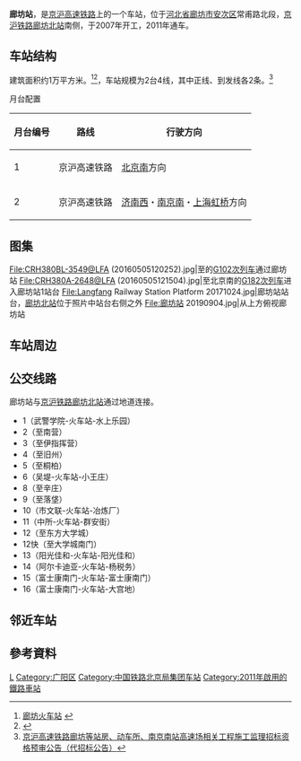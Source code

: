{{otheruse|廊坊北站|subject=[[京沪高速铁路|京沪高速铁路]]上的车站|other=[[京沪铁路|京沪铁路]]上原称“廊坊站”的车站}}
{{Infobox China railway station 
|车站名称 = 廊坊站
|图片 = Langfang Railway Station.jpg
|图片介绍 = 廊坊站的站房
|车站名称拼音 = Lángfáng zhàn
|英文名称 = Langfang Railway Station
|车站代码 = 66800
|电报码 = LJP
|拼音码 = LFA
|车站位置 = [[河北省|河北省]][[廊坊市|廊坊市]][[安次区|安次区]]常甫路北段
|坐标 = {{coord|39|30|30.70|N|116|42|11.94|E|format=dms|display=inline,title}}
|线路 = [[京沪高速铁路|京沪高速铁路]]
|归属 = [[北京铁路局|北京铁路局]][[天津西站|天津西站]]
|车站等级 = [[二等站_(中鐵)|二等站]]
|月台数目 = 2
|route_map = {{廊坊铁路车站RDT/廊坊站}}
}}
'''廊坊站'''，是[[京沪高速铁路|京沪高速铁路]]上的一个车站，位于[[河北省|河北省]][[廊坊市|廊坊市]][[安次区|安次区]]常甫路北段，[[京沪铁路|京沪铁路]][[廊坊北站|廊坊北站]]南侧，于2007年开工，2011年通车。

==车站结构==
建筑面积约1万平方米。<ref>[http://news.chineserailways.com/Html/8/201001/20100115135035.html 廊坊火车站] {{webarchive|url=https://web.archive.org/web/20100329031039/http://news.chineserailways.com/HTML/8/201001/20100115135035.html |date=2010-03-29 }}</ref><ref>{{Cite web |url=http://www.jhgaotie.com/ShowN.aspx?ID=1726 |title=京沪高铁廊坊站 |access-date=2011-06-05 |archive-date=2022-04-16 |archive-url=https://web.archive.org/web/20220416033438/http://www.jhgaotie.com/ShowN.aspx?ID=1726 }}</ref>，车站规模为2台4线，其中正线、到发线各2条。<ref>[http://www.rebcenter.com/zbgg/conindex-463.aspx 京沪高速铁路廊坊等站房、动车所、南京南站高速场相关工程施工监理招标资格预审公告（代招标公告）]{{dead link|date=2018年2月 |bot=InternetArchiveBot |fix-attempted=yes }}</ref>

; 月台配置
{| border="1" cellspacing="0" cellpadding="3" frame="hsides" rules="rows"
|-
!月台编号||路线||行驶方向
|-
! 1
| 京沪高速铁路
| [[北京南站|北京南]]方向
|-
! 2
| 京沪高速铁路
| [[济南西站|济南西]]・[[南京南站|南京南]]・[[上海虹桥站|上海虹桥]]方向
|}

==图集==
<gallery>
File:CRH380BL-3549@LFA (20160505120252).jpg|{{站|上海虹桥}}至{{站|北京南}}的[[京沪高速动车组列车|G102次列车]]通过廊坊站
File:CRH380A-2648@LFA (20160505121504).jpg|{{站|青岛}}至北京南的[[京青高速动车组列车|G182次列车]]进入廊坊站1站台
File:Langfang Railway Station Platform 20171024.jpg|廊坊站站台，[[廊坊北站|廊坊北站]]位于照片中站台右侧之外
File:廊坊站 20190904.jpg|从上方俯视廊坊站

</gallery>

==车站周边==
{{Expand section}}

==公交线路==
廊坊站与[[京沪铁路|京沪铁路]][[廊坊北站|廊坊北站]]通过地道连接。
* 1（武警学院-火车站-水上乐园）
* 2（至南营）
* 3（至伊指挥营）
* 4（至旧州）
* 5（至桐柏）
* 6（吴堤-火车站-小王庄）
* 8（至辛庄）
* 9（至落垡）
* 10（市文联-火车站-冶炼厂）
* 11（中所-火车站-群安街）
* 12（至东方大学城）
* 12快（至大学城南门）
* 13（阳光佳和-火车站-阳光佳和）
* 14（阿尔卡迪亚-火车站-杨税务）
* 15（富士康南门-火车站-富士康南门）
* 16（富士康南门-火车站-大宫地）

==邻近车站==
{{Start rail box|[[中国铁路|中国铁路]]}}
{{s-inop|[[北京南站|北京南站]]|本线起点}}
{{s-line|[[京沪高速铁路|京沪高速铁路]]<br />← 59km 廊坊站 72km →}}
{{s-inop|[[天津南站|天津南站]]|{{站|上海虹橋}}方向}}
{{end box}}

==參考資料==
{{reflist}}

{{Commonscat|Langfang Railway Station}}
{{京沪高速铁路}}
[[Category:廊坊市铁路车站|L]]
[[Category:广阳区|Category:广阳区]]
[[Category:中国铁路北京局集团车站|Category:中国铁路北京局集团车站]]
[[Category:2011年啟用的鐵路車站|Category:2011年啟用的鐵路車站]]